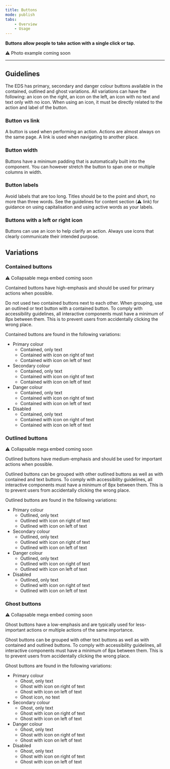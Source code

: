 ```yaml
---
title: Buttons
mode: publish
tabs:
    - Overview
    - Usage
---
```



**Buttons allow people to take action with a single click or tap.**

:warning: Photo example coming soon

***

## Guidelines

The EDS has primary, secondary and danger colour buttons available in the contained, outlined and ghost variations. All variations can have the following: an icon on the right, an icon on the left, an icon with no text and text only with no icon. When using an icon, it must be directly related to the action and label of the button. 


### Button vs link

A button is used when performing an action. Actions are almost always on the same page. A link is used when navigating to another place. 


### Button width

Buttons have a minimum padding that is automatically built into the component. You can however stretch the button to span one or multiple columns in width. 


### Button labels

Avoid labels that are too long. Titles should be to the point and short, no more than three words. 
See the guidelines for content section (:warning: link) for guidance on using capitalisation and using active words as your labels. 


### Buttons with a left or right icon
Buttons can use an icon to help clarify an action. Always use icons that clearly communicate their intended purpose. 


## Variations

### Contained buttons

:warning: Collapsable mega embed coming soon

Contained buttons have high-emphasis and should be used for primary actions when possible. 

Do not used two contained buttons next to each other. When grouping, use an outlined or text button with a contained button. 
To comply with accessibility guidelines, all interactive components must have a minimum of 8px between them. This is to prevent users from accidentally clicking the wrong place. 

Contained buttons are found in the following variations: 

* Primary colour
  * Contained, only text
  * Contained with icon on right of text
  * Contained with icon on left of text
* Secondary colour
  * Contained, only text
  * Contained with icon on right of text
  * Contained with icon on left of text
* Danger colour
  * Contained, only text
  * Contained with icon on right of text
  * Contained with icon on left of text
* Disabled
  * Contained, only text
  * Contained with icon on right of text
  * Contained with icon on left of text


### Outlined buttons

:warning: Collapsable mega embed coming soon

Outlined buttons have medium-emphasis and should be used for important actions when possible. 

Outlined buttons can be grouped with other outlined buttons as well as with contained and text buttons. 
To comply with accessibility guidelines, all interactive components must have a minimum of 8px between them. This is to prevent users from accidentally clicking the wrong place. 

Outlined buttons are found in the following variations: 

* Primary colour
  * Outlined, only text
  * Outlined with icon on right of text
  * Outlined with icon on left of text
* Secondary colour
  * Outlined, only text
  * Outlined with icon on right of text
  * Outlined with icon on left of text
* Danger colour
  * Outlined, only text
  * Outlined with icon on right of text
  * Outlined with icon on left of text
* Disabled
  * Outlined, only text
  * Outlined with icon on right of text
  * Outlined with icon on left of text

### Ghost buttons

:warning: Collapsable mega embed coming soon

Ghost buttons have a low-emphasis and are typically used for less-important actions or multiple actions of the same importance. 

Ghost buttons can be grouped with other text buttons as well as with contained and outlined buttons. To comply with accessibility guidelines, all interactive components must have a minimum of 8px between them. This is to prevent users from accidentally clicking the wrong place. 


Ghost buttons are found in the following variations: 

* Primary colour
  * Ghost, only text
  * Ghost with icon on right of text
  * Ghost with icon on left of text
  * Ghost icon, no text
* Secondary colour
  * Ghost, only text
  * Ghost with icon on right of text
  * Ghost with icon on left of text
* Danger colour
  * Ghost, only text
  * Ghost with icon on right of text
  * Ghost with icon on left of text
* Disabled
  * Ghost, only text
  * Ghost with icon on right of text
  * Ghost with icon on left of text
